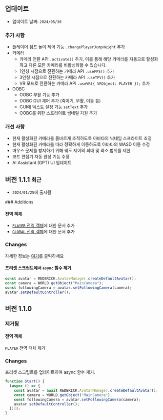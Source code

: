 
## 업데이트

- 업데이트 날짜: `2024/05/30`

<Steps>

### 추가 사항

- 플레이어 점프 높이 제어 기능 `.changePlayerJumpHeight` 추가
- 카메라
  - 카메라 전환 API `.activate()` 추가, 이를 통해 해당 카메라를 자동으로 활성화하고 다른 모든 카메라를 비활성화할 수 있습니다.
  - 1인칭 시점으로 전환하는 카메라 API `.useFPS()` 추가
  - 3인칭 시점으로 전환하는 카메라 API `.useTPV()` 추가
  - VR 모드로 전환하는 카메라 API `.useVR({ VRObject: PLAYER });` 추가
- OOBC
  - OOBC 부활 기능 추가
  - OOBC GUI 제어 추가 (죽이기, 부활, 이동 등)
  - GUI에 텍스트 설정 기능 `setText` 추가
  - OOBC를 위한 스프라이트 썸네일 지원 추가

### 개선 사항

- 현재 활성화된 카메라를 올바르게 추적하도록 아바타의 닉네임 스프라이트 조정
- 현재 활성화된 카메라를 따라 정확하게 이동하도록 아바타의 WASD 이동 수정
- 마우스 문제를 방지하기 위해 궤도 제어의 최대 및 최소 범위를 제한
- 코드 편집기 자동 완성 기능 수정
- AI Assistant (GPT) UI 업데이트

</Steps>

## 버전 1.1.1 `최근`

- `2024/01/25`에 출시됨

<Steps>
### Additions

#### 전역 객체

- [`PLAYER` 전역 객체](../script/start/global-objects#player)에 대한 문서 추가
- [`GLOBAL` 전역 객체](../script/start/global-objects#global)에 대한 문서 추가

### Changes

자세한 정보는 [여기](../script/start/content-type)를 클릭하세요

#### 프리셋 스크립트에서 `async` 함수 제거.

```jsx copy filename="new Preset Script"
const avatar = REDBRICK.AvatarManager.createDefaultAvatar();
const camera = WORLD.getObject("MainCamera");
const followingCamera = avatar.setFollowingCamera(camera);
avatar.setDefaultController();
```

</Steps>

## 버전 1.1.0

<Steps>

### 제거됨

#### 전역 객체

`PLAYER` 전역 객체 제거

### Changes

프리셋 스크립트를 업데이트하여 async 함수 제거.

```jsx copy filename="version1.1.0 Preset Script"
function Start() {
  (async () => {
    const avatar = await REDBRICK.AvatarManager.createDefaultAvatar();
    const camera = WORLD.getObject("MainCamera");
    const followingCamera = avatar.setFollowingCamera(camera);
    avatar.setDefaultController();
  })();
}
```

</Steps>
